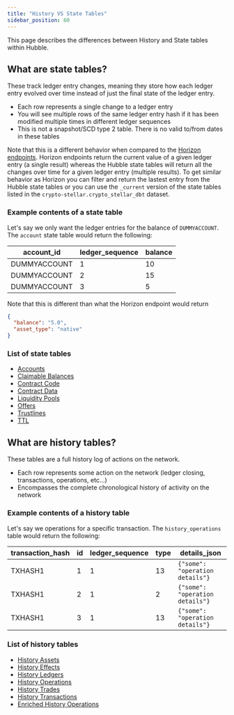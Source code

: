 ```yaml
---
title: "History VS State Tables"
sidebar_position: 60
---
```


This page describes the differences between History and State tables within Hubble.

## What are state tables?

These track ledger entry changes, meaning they store how each ledger entry evolved over time instead of just the final state of the ledger entry.

- Each row represents a single change to a ledger entry
- You will see multiple rows of the same ledger entry hash if it has been modified multiple times in different ledger sequences
- This is not a snapshot/SCD type 2 table. There is no valid to/from dates in these tables

Note that this is a different behavior when compared to the [Horizon endpoints](../../horizon/api-reference/). Horizon endpoints return the current value of a given ledger entry (a single result) whereas the Hubble state tables will return all the changes over time for a given ledger entry (multiple results). To get similar behavior as Horizon you can filter and return the lastest entry from the Hubble state tables or you can use the `_current` version of the state tables listed in the `crypto-stellar.crypto_stellar_dbt` dataset.

### Example contents of a state table

Let's say we only want the ledger entries for the balance of `DUMMYACCOUNT`. The `account` state table would return the following:

| account_id   | ledger_sequence | balance |
| ------------ | --------------- | ------- |
| DUMMYACCOUNT | 1               | 10      |
| DUMMYACCOUNT | 2               | 15      |
| DUMMYACCOUNT | 3               | 5       |

Note that this is different than what the Horizon endpoint would return

```json
{
  "balance": "5.0",
  "asset_type": "native"
}
```

### List of state tables

- [Accounts](../data-catalog/data-dictionary/accounts.mdx)
- [Claimable Balances](../data-catalog/data-dictionary/claimable-balances.mdx)
- [Contract Code](../data-catalog/data-dictionary/contract-code.mdx)
- [Contract Data](../data-catalog/data-dictionary/contract-data.mdx)
- [Liquidity Pools](../data-catalog/data-dictionary/liquidity-pools.mdx)
- [Offers](../data-catalog/data-dictionary/offers.mdx)
- [Trustlines](../data-catalog/data-dictionary/trustlines.mdx)
- [TTL](../data-catalog/data-dictionary/ttl.mdx)

## What are history tables?

These tables are a full history log of actions on the network.

- Each row represents some action on the network (ledger closing, transactions, operations, etc...)
- Encompasses the complete chronological history of activity on the network

### Example contents of a history table

Let's say we operations for a specific transaction. The `history_operations` table would return the following:

| transaction_hash | id | ledger_sequence | type | details_json |
| --- | --- | --- | --- | --- |
| TXHASH1 | 1 | 1 | 13 | `{"some": "operation details"}` |
| TXHASH1 | 2 | 1 | 2 | `{"some": "operation details"}` |
| TXHASH1 | 3 | 1 | 13 | `{"some": "operation details"}` |

### List of history tables

- [History Assets](../data-catalog/data-dictionary/history-assets.mdx)
  <!--- * [History Contract Events](../data-catalog/data-dictionary/history-contract-events.mdx) --->
- [History Effects](../data-catalog/data-dictionary/history-effects.mdx)
- [History Ledgers](../data-catalog/data-dictionary/history-ledgers.mdx)
- [History Operations](../data-catalog/data-dictionary/history-operations.mdx)
- [History Trades](../data-catalog/data-dictionary/history-trades.mdx)
- [History Transactions](../data-catalog/data-dictionary/history-transactions.mdx)
- [Enriched History Operations](../data-catalog/data-dictionary/enriched-history-operations.mdx)
